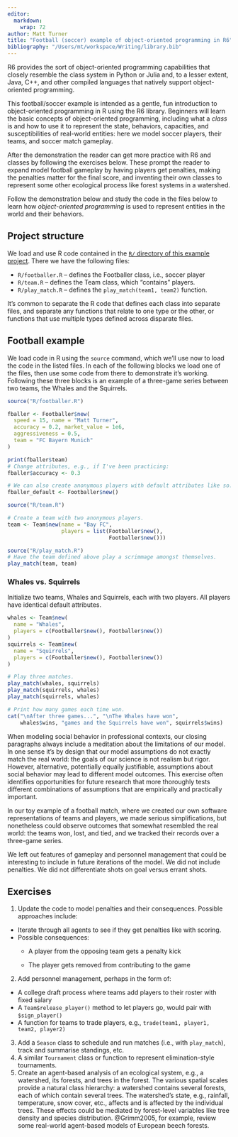 ```yaml
---
editor: 
  markdown: 
    wrap: 72
author: Matt Turner
title: "Football (soccer) example of object-oriented programming in R6"
bibliography: "/Users/mt/workspace/Writing/library.bib"
---
```


R6 provides the sort of object-oriented programming capabilities that
closely resemble the class system in Python or Julia and, to a lesser
extent, Java, C++, and other compiled languages that natively support
object-oriented programming.

This football/soccer example is intended as a gentle, fun introduction
to object-oriented programming in R using the R6 library. Beginners will
learn the basic concepts of object-oriented programming, including what
a *class* is and how to use it to represent the state, behaviors,
capacities, and susceptibilities of real-world entities: here we model
soccer players, their teams, and soccer match gameplay.

After the demonstration the reader can get more practice with R6 and
classes by following the exercises below. These prompt the reader to
expand model football gameplay by having players get penalties, making
the penalties matter for the final score, and inventing their own
classes to represent some other ecological process like forest systems
in a watershed.

Follow the demonstration below and study the code in the files below to
learn how *object-oriented programming* is used to represent entities in
the world and their behaviors.

## Project structure

We load and use R code contained in the [`R/` directory of this example
project](https://github.com/CSS4S/socmod-examples/tree/main/football-R6-example/R).
There we have the following files:

-   `R/footballer.R` – defines the Footballer class, i.e., soccer player
-   `R/team.R` – defines the Team class, which "contains" players.
-   `R/play_match.R` – defines the `play_match(team1, team2)` function.

It's common to separate the R code that defines each class into separate
files, and separate any functions that relate to one type or the other,
or functions that use multiple types defined across disparate files.

## Football example

We load code in R using the `source` command, which we'll use now to
load the code in the listed files. In each of the following blocks we
load one of the files, then use some code from there to demonstrate it's
working. Following these three blocks is an example of a three-game
series between two teams, the Whales and the Squirrels.

```r
source("R/footballer.R")

fballer <- Footballer$new(
  speed = 15, name = "Matt Turner", 
  accuracy = 0.2, market_value = 1e6, 
  aggressiveness = 0.5, 
  team = "FC Bayern Munich"
)

print(fballer$team)
# Change attributes, e.g., if I've been practicing:
fballer$accuracy <- 0.3

# We can also create anonymous players with default attributes like so:
fballer_default <- Footballer$new()
```

```r
source("R/team.R")

# Create a team with two anonymous players.
team <- Team$new(name = "Bay FC", 
                 players = list(Footballer$new(),
                                Footballer$new()))
```

```r
source("R/play_match.R")
# Have the team defined above play a scrimmage amongst themselves.
play_match(team, team)
```

### Whales vs. Squirrels

Initialize two teams, Whales and Squirrels, each with two players. All
players have identical default attributes.

```r
whales <- Team$new(
  name = "Whales", 
  players = c(Footballer$new(), Footballer$new())
)
squirrels <- Team$new(
  name = "Squirrels", 
  players = c(Footballer$new(), Footballer$new())
)

# Play three matches.
play_match(whales, squirrels)
play_match(squirrels, whales)
play_match(squirrels, whales)

# Print how many games each time won.
cat("\nAfter three games...", "\nThe Whales have won", 
    whales$wins, "games and the Squirrels have won", squirrels$wins)
```

When modeling social behavior in professional contexts, our closing
paragraphs always include a meditation about the limitations of our
model. In one sense it's by design that our model assumptions do not
exactly match the real world: the goals of our science is not realism
but rigor. However, alternative, potentially equally justifiable,
assumptions about social behavior may lead to different model outcomes.
This exercise often identifies opportunities for future research that
more thoroughly tests different combinations of assumptions that are
empirically and practically important.

In our toy example of a football match, where we created our own
software representations of teams and players, we made serious
simplifications, but nonetheless could observe outcomes that somewhat
resembled the real world: the teams won, lost, and tied, and we tracked
their records over a three-game series.

We left out features of gameplay and personnel management that could be
interesting to include in future iterations of the model. We did not
include penalties. We did not differentiate shots on goal versus errant
shots.

## Exercises

1.  Update the code to model penalties and their consequences. Possible
    approaches include:

-   Iterate through all agents to see if they get penalties like with
    scoring.
-   Possible consequences:
    -   A player from the opposing team gets a penalty kick

    -   The player gets removed from contributing to the game

2.  Add personnel management, perhaps in the form of:

-   A college draft process where teams add players to their roster with
    fixed salary
-   A `Team$release_player()` method to let players go, would pair with
    `$sign_player()`
-   A function for teams to trade players, e.g.,
    `trade(team1, player1, team2, player2)`

3.  Add a `Season` class to schedule and run matches (i.e., with
    `play_match`), track and summarise standings, etc.
4.  A similar `Tournament` class or function to represent
    elimination-style tournaments.
5.  Create an agent-based analysis of an ecological system, e.g., a
    watershed, its forests, and trees in the forest. The various spatial
    scales provide a natural class hierarchy: a watershed contains
    several forests, each of which contain several trees. The
    watershed's state, e.g., rainfall, temperature, snow cover, etc.,
    affects and is affected by the individual trees. These effects could
    be mediated by forest-level variables like tree density and species
    distribution. @Grimm2005, for example, review some real-world
    agent-based models of European beech forests.
